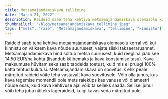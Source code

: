 ```yaml
---
title: Metsamajandamiskava tellimine
date: "March 21, 2022"
description: Raideid saab teha kehtiva metsamajandamiskava olemasolu korral või kui kinnistu on väiksem kava nõude suurusest, vajate siiski takseeraruannet.
thumbnailUrl: "/blog/metsamajandamiskava_tellimine.jpeg"
tags: ["mets", "raie", "Metsamajandamiskava", "tellimine", "kinnistu"]
---
```


Raideid saab teha kehtiva metsamajandamiskava olemasolu korral või kui kinnistu on väiksem kava nõude suurusest, vajate siiski takseeraruannet. Metsamajandamiskava hind sõltub metsa suurusest, kuid reeglina jääb see 14,50 EUR/ha kohta (lisandub käibemaks ja kava koostamise tasu). Kava maksumuse hüvitamiseks saab taodelda toetust, kuid mis ei pruugi 100% katta tehtud kulutusi. Metsamajandamiskava on soovituslik ehk peale märgitud raideid võite teha vastavalt kava soovitusele. Võib olla juhus, kus kava tegemise momendil pole mets raieküps kas vanuse või diameetri nõude osas, kuid kava kehtivuse ajal võib ta selleks saada. Sellisel juhul võib teha juba näiteks lageraideid, kuigi kavas seda märgitud pole.
